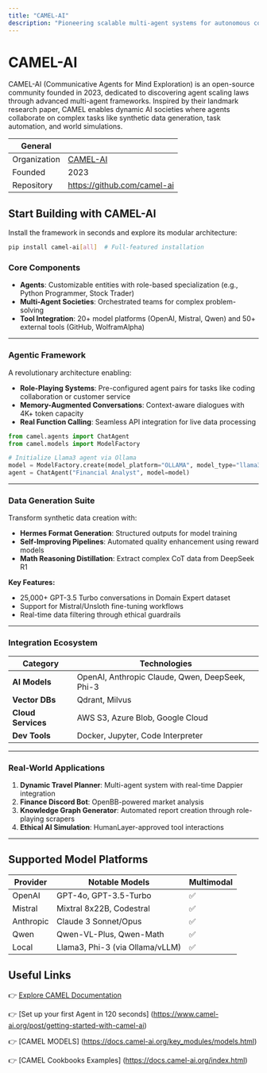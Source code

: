 ```yaml
---
title: "CAMEL-AI"
description: "Pioneering scalable multi-agent systems for autonomous cooperation, data generation, and AI society simulations."
---
```


# CAMEL-AI
CAMEL-AI (Communicative Agents for Mind Exploration) is an open-source community founded in 2023, dedicated to discovering agent scaling laws through advanced multi-agent frameworks. Inspired by their landmark research paper, CAMEL enables dynamic AI societies where agents collaborate on complex tasks like synthetic data generation, task automation, and world simulations.

| General  |  |
| --- | --- |
| Organization | [CAMEL-AI](https://www.camel-ai.org/) |
| Founded | 2023 |
| Repository | https://github.com/camel-ai |

## Start Building with CAMEL-AI

Install the framework in seconds and explore its modular architecture:
```bash
pip install camel-ai[all]  # Full-featured installation
```

### Core Components
- **Agents**: Customizable entities with role-based specialization (e.g., Python Programmer, Stock Trader) 
- **Multi-Agent Societies**: Orchestrated teams for complex problem-solving 
- **Tool Integration**: 20+ model platforms (OpenAI, Mistral, Qwen) and 50+ external tools (GitHub, WolframAlpha) 

---

### Agentic Framework
A revolutionary architecture enabling:
- **Role-Playing Systems**: Pre-configured agent pairs for tasks like coding collaboration or customer service 
- **Memory-Augmented Conversations**: Context-aware dialogues with 4K+ token capacity 
- **Real Function Calling**: Seamless API integration for live data processing 

```python
from camel.agents import ChatAgent
from camel.models import ModelFactory

# Initialize Llama3 agent via Ollama
model = ModelFactory.create(model_platform="OLLAMA", model_type="llama3")
agent = ChatAgent("Financial Analyst", model=model)
```

---

### Data Generation Suite
Transform synthetic data creation with:
- **Hermes Format Generation**: Structured outputs for model training 
- **Self-Improving Pipelines**: Automated quality enhancement using reward models 
- **Math Reasoning Distillation**: Extract complex CoT data from DeepSeek R1 

**Key Features:**
- 25,000+ GPT-3.5 Turbo conversations in Domain Expert dataset 
- Support for Mistral/Unsloth fine-tuning workflows 
- Real-time data filtering through ethical guardrails 

---

### Integration Ecosystem
| Category | Technologies |
| --- | --- |
| **AI Models** | OpenAI, Anthropic Claude, Qwen, DeepSeek, Phi-3  |
| **Vector DBs** | Qdrant, Milvus |
| **Cloud Services** | AWS S3, Azure Blob, Google Cloud  |
| **Dev Tools** | Docker, Jupyter, Code Interpreter  |

---

### Real-World Applications
1. **Dynamic Travel Planner**: Multi-agent system with real-time Dappier integration 
2. **Finance Discord Bot**: OpenBB-powered market analysis 
3. **Knowledge Graph Generator**: Automated report creation through role-playing scrapers 
4. **Ethical AI Simulation**: HumanLayer-approved tool interactions 

---

## Supported Model Platforms
| Provider | Notable Models | Multimodal |
| --- | --- | --- |
| OpenAI | GPT-4o, GPT-3.5-Turbo | ✅ | 
| Mistral | Mixtral 8x22B, Codestral | ✅ |
| Anthropic | Claude 3 Sonnet/Opus | ✅ |
| Qwen | Qwen-VL-Plus, Qwen-Math | ✅ |
| Local | Llama3, Phi-3 (via Ollama/vLLM) | ✅ |

## Useful Links

👉 [Explore CAMEL Documentation](https://docs.camel-ai.org/)

👉 [Set up your first Agent in 120 seconds] (https://www.camel-ai.org/post/getting-started-with-camel-ai)

👉 [CAMEL MODELS] (https://docs.camel-ai.org/key_modules/models.html)

👉 [CAMEL Cookbooks Examples] (https://docs.camel-ai.org/index.html)
